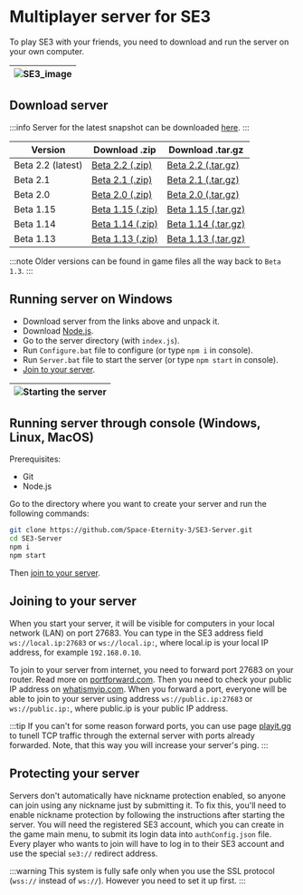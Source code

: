 
# Multiplayer server for SE3

To play SE3 with your friends, you need to download and run the server on your own computer.

| ![SE3_image](../../static/img/pages/server.png) |
| ----------------------------------------------- |

## Download server

:::info
Server for the latest snapshot can be downloaded [here](./testing).
:::

| Version  | Download .zip  | Download .tar.gz  |
|---|---|---|
| Beta 2.2 (latest) | <a href="https://github.com/Space-Eternity-3/SE3-Server/archive/refs/heads/Beta-2.2.zip">Beta 2.2 (.zip)</a> | <a href="https://github.com/Space-Eternity-3/SE3-Server/archive/refs/heads/Beta-2.2.tar.gz">Beta 2.2 (.tar.gz)</a> |
| Beta 2.1           | <a href="https://github.com/Space-Eternity-3/SE3-Server/archive/refs/heads/Beta-2.1.zip">Beta 2.1 (.zip)</a> | <a href="https://github.com/Space-Eternity-3/SE3-Server/archive/refs/heads/Beta-2.1.tar.gz">Beta 2.1 (.tar.gz)</a> |
| Beta 2.0           | <a href="https://github.com/Space-Eternity-3/SE3-Server/archive/refs/heads/Beta-2.0.zip">Beta 2.0 (.zip)</a> | <a href="https://github.com/Space-Eternity-3/SE3-Server/archive/refs/heads/Beta-2.0.tar.gz">Beta 2.0 (.tar.gz)</a> |
| Beta 1.15          | <a href="https://github.com/Space-Eternity-3/SE3-Server/archive/refs/heads/Beta-1.15.zip">Beta 1.15 (.zip)</a> | <a href="https://github.com/Space-Eternity-3/SE3-Server/archive/refs/heads/Beta-1.15.tar.gz">Beta 1.15 (.tar.gz)</a> |
| Beta 1.14          | <a href="https://github.com/Space-Eternity-3/SE3-Server/archive/refs/heads/Beta-1.14.zip">Beta 1.14 (.zip)</a> | <a href="https://github.com/Space-Eternity-3/SE3-Server/archive/refs/heads/Beta-1.14.tar.gz">Beta 1.14 (.tar.gz)</a> |
| Beta 1.13          | <a href="https://github.com/Space-Eternity-3/SE3-Server/archive/refs/heads/Beta-1.13.zip">Beta 1.13 (.zip)</a> | <a href="https://github.com/Space-Eternity-3/SE3-Server/archive/refs/heads/Beta-1.13.tar.gz">Beta 1.13 (.tar.gz)</a> |

:::note
Older versions can be found in game files all the way back to `Beta 1.3`.
:::

## Running server on Windows

-   Download server from the links above and unpack it.
-   Download [Node.js](https://nodejs.org/en/download/).
-   Go to the server directory (with `index.js`).
-   Run `Configure.bat` file to configure (or type `npm i` in console).
-   Run `Server.bat` file to start the server (or type `npm start` in console).
-   [Join to your server](#joining-to-your-server).

| ![Starting the server](/img/pages/running-the-server-windows.gif) |
| --- |

## Running server through console (Windows, Linux, MacOS)

Prerequisites:

-   Git
-   Node.js

Go to the directory where you want to create your server and run the following commands:

```bash
git clone https://github.com/Space-Eternity-3/SE3-Server.git
cd SE3-Server
npm i
npm start
```

Then [join to your server](#joining-to-your-server).

## Joining to your server

When you start your server, it will be visible for computers in your local network (LAN) on port 27683. You can type in the SE3 address
field `ws://local.ip:27683` or `ws://local.ip:`, where local.ip is your local IP address, for example `192.168.0.10`. 

To join to your server from internet, you need to forward port 27683 on your router. Read more on [portforward.com](https://portforward.com).
Then you need to check your public IP address on [whatismyip.com](https://whatismyip.com). When you forward a port, everyone will be able to join to your
server using address `ws://public.ip:27683` or `ws://public.ip:`, where public.ip is your public IP address.

:::tip
If you can't for some reason forward ports, you can use page [playit.gg](https://playit.gg) to tunell TCP traffic through the external server with ports already forwarded.
Note, that this way you will increase your server's ping.
:::

## Protecting your server


Servers don't automatically have nickname protection enabled, so anyone can join using any nickname just by submitting it.
To fix this, you'll need to enable nickname protection by following the instructions after starting the server.
You will need the registered SE3 account, which you can create in the game main menu, to submit its login data into `authConfig.json` file.
Every player who wants to join will have to log in to their SE3 account and use the special `se3://` redirect address.

:::warning
This system is fully safe only when you use the SSL protocol (`wss://` instead of `ws://`). However you need to set it up first.
:::
